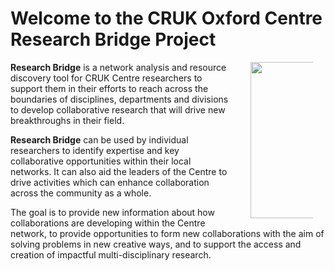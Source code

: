 
<p><h1>Welcome to the CRUK Oxford Centre Research Bridge Project</h1></p>


<img src = "images/research-bridge.png" style="max-width:100;float:right;margin-right:20px;width:250px;margin-left:30px"/>
<p>
<strong>Research Bridge</strong> is a network analysis and resource discovery tool for CRUK Centre researchers to support them in their efforts to reach across the boundaries of disciplines, departments and divisions to develop collaborative research that will drive new breakthroughs in their field.
</p>



<p>
<strong>Research Bridge</strong> can be used by individual researchers to identify expertise and key collaborative opportunities within their local networks. It can also aid the leaders of the Centre to drive activities which can enhance collaboration across the community as a whole.
</p>

<p>
The goal is to provide new information about how collaborations are developing within the Centre network, to provide opportunities to form new collaborations with the aim of solving problems in new creative ways, and to support the access and creation of impactful multi-disciplinary research.
</p>